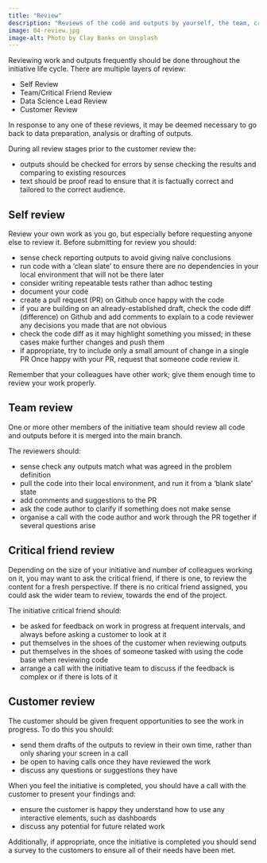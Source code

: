 ```yaml
---
title: "Review"
description: "Reviews of the code and outputs by yourself, the team, critical friend and customer before wrapping up the initiative."
image: 04-review.jpg
image-alt: Photo by Clay Banks on Unsplash
---
```


Reviewing work and outputs frequently should be done throughout the initiative life cycle. There are multiple layers of review:

* Self Review
* Team/Critical Friend Review
* Data Science Lead Review
* Customer Review

In response to any one of these reviews, it may be deemed necessary to go back to data preparation, analysis or drafting of outputs.

During all review stages prior to the customer review the:

* outputs should be checked for errors by sense checking the results and comparing to existing resources
* text should be proof read to ensure that it is factually correct and tailored to the correct audience.

## Self review
Review your own work as you go, but especially before requesting anyone else to review it. Before submitting for review you should:

* sense check reporting outputs to avoid giving naïve conclusions
* run code with a ‘clean slate’ to ensure there are no dependencies in your local environment that will not be there later
* consider writing repeatable tests rather than adhoc testing
* document your code
* create a pull request (PR) on Github once happy with the code
* if you are building on an already-established draft, check the code diff (difference) on Github and add comments to explain to a code reviewer any decisions you made that are not obvious
* check the code diff as it may highlight something you missed; in these cases make further changes and push them
* if appropriate, try to include only a small amount of change in a single PR
Once happy with your PR, request that someone code review it.

::: {.callout-important title="Give colleagues sufficient time"}
<div>
  <p> Remember that your colleagues have other work; give them enough time to review your work properly.</p>

</div>
:::

## Team review
One or more other members of the initiative team should review all code and outputs before it is merged into the main branch.

The reviewers should:

* sense check any outputs match what was agreed in the problem definition
* pull the code into their local environment, and run it from a ‘blank slate’ state
* add comments and suggestions to the PR
* ask the code author to clarify if something does not make sense
* organise a call with the code author and work through the PR together if several questions arise

## Critical friend review
Depending on the size of your initiative and number of colleagues working on it, you may want to ask the critical friend, if there is one, to review the content for a fresh perspective. If there is no critical friend assigned, you could ask the wider team to review, towards the end of the project.

The initiative critical friend should:

* be asked for feedback on work in progress at frequent intervals, and always before asking a customer to look at it
* put themselves in the shoes of the customer when reviewing outputs
* put themselves in the shoes of someone tasked with using the code base when reviewing code
* arrange a call with the initiative team to discuss if the feedback is complex or if there is lots of it

## Customer review
The customer should be given frequent opportunities to see the work in progress. To do this you should:

* send them drafts of the outputs to review in their own time, rather than only sharing your screen in a call
* be open to having calls once they have reviewed the work
* discuss any questions or suggestions they have

When you feel the initiative is completed, you should have a call with the customer to present your findings and:

* ensure the customer is happy they understand how to use any interactive elements, such as dashboards
* discuss any potential for future related work

Additionally, if appropriate, once the initiative is completed you should send a survey to the customers to ensure all of their needs have been met.
